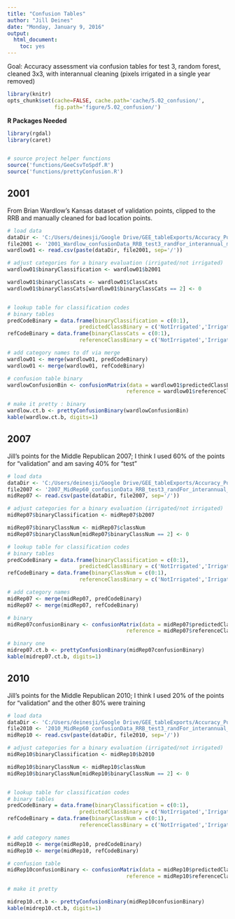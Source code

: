 ```yaml
---
title: "Confusion Tables"
author: "Jill Deines"
date: "Monday, January 9, 2016"
output: 
  html_document:
    toc: yes
---
```


Goal: Accuracy assessment via confusion tables for test 3, random forest, cleaned 3x3,
with interannual cleaning (pixels irrigated in a single year removed)

```r
library(knitr)
opts_chunk$set(cache=FALSE, cache.path='cache/5.02_confusion/',
               fig.path='figure/5.02_confusion/')
```

**R Packages Needed**

```r
library(rgdal)
library(caret)


# source project helper functions
source('functions/GeeCsvToSpdf.R')
source('functions/prettyConfusion.R')
```

## 2001
From Brian Wardlow's Kansas dataset of validation points, clipped to the RRB and manually cleaned for bad location points.

```r
# load data
dataDir <- 'C:/Users/deinesji/Google Drive/GEE_tableExports/Accuracy_PointsforConfusionTables_test1_clean'
file2001 <- '2001_Wardlow_confusionData_RRB_test3_randFor_interannual_maskFixed.csv'
wardlow01 <- read.csv(paste(dataDir, file2001, sep='/'))

# adjust categories for a binary evaluation (irrigated/not irrigated)
wardlow01$binaryClassification <- wardlow01$b2001

wardlow01$binaryClassCats <- wardlow01$ClassCats
wardlow01$binaryClassCats[wardlow01$binaryClassCats == 2] <- 0 


# lookup table for classification codes
# binary tables
predCodeBinary = data.frame(binaryClassification = c(0:1),
                       predictedClassBinary = c('NotIrrigated','Irrigated'))
refCodeBinary = data.frame(binaryClassCats = c(0:1),
                       referenceClassBinary = c('NotIrrigated','Irrigated'))

# add category names to df via merge
wardlow01 <- merge(wardlow01, predCodeBinary)
wardlow01 <- merge(wardlow01, refCodeBinary)

# confusion table binary
wardlowConfusionBin <- confusionMatrix(data = wardlow01$predictedClassBinary, 
                                      reference = wardlow01$referenceClassBinary)

# make it pretty : binary
wardlow.ct.b <- prettyConfusionBinary(wardlowConfusionBin)
kable(wardlow.ct.b, digits=1)
```

## 2007
Jill's points for the Middle Republican 2007; I think I used 60% of the points for "validation" and am saving 40% for "test"

```r
# load data
dataDir <- 'C:/Users/deinesji/Google Drive/GEE_tableExports/Accuracy_PointsforConfusionTables_test1_clean'
file2007 <- '2007_MidRep60_confusionData_RRB_test3_randFor_interannual_maskFixed.csv'
midRep07 <- read.csv(paste(dataDir, file2007, sep='/'))

# adjust categories for a binary evaluation (irrigated/not irrigated)
midRep07$binaryClassification <- midRep07$b2007

midRep07$binaryClassNum <- midRep07$classNum
midRep07$binaryClassNum[midRep07$binaryClassNum == 2] <- 0 

# lookup table for classification codes
# binary tables
predCodeBinary = data.frame(binaryClassification = c(0:1),
                       predictedClassBinary = c('NotIrrigated','Irrigated'))
refCodeBinary = data.frame(binaryClassNum = c(0:1),
                       referenceClassBinary = c('NotIrrigated','Irrigated'))

# add category names
midRep07 <- merge(midRep07, predCodeBinary)
midRep07 <- merge(midRep07, refCodeBinary)

# binary
midRep07confusionBinary <- confusionMatrix(data = midRep07$predictedClassBinary, 
                                      reference = midRep07$referenceClassBinary)

# binary one
midrep07.ct.b <- prettyConfusionBinary(midRep07confusionBinary)
kable(midrep07.ct.b, digits=1)
```


## 2010
Jill's points for the Middle Republican 2010; I think I used 20% of the points for "validation" and the other 80% were training


```r
# load data
dataDir <- 'C:/Users/deinesji/Google Drive/GEE_tableExports/Accuracy_PointsforConfusionTables_test1_clean'
file2010 <- '2010_MidRep60_confusionData_RRB_test3_randFor_interannual_maskFixed.csv'
midRep10 <- read.csv(paste(dataDir, file2010, sep='/'))

# adjust categories for a binary evaluation (irrigated/not irrigated)
midRep10$binaryClassification <- midRep10$b2010

midRep10$binaryClassNum <- midRep10$classNum
midRep10$binaryClassNum[midRep10$binaryClassNum == 2] <- 0 


# lookup table for classification codes
# binary tables
predCodeBinary = data.frame(binaryClassification = c(0:1),
                       predictedClassBinary = c('NotIrrigated','Irrigated'))
refCodeBinary = data.frame(binaryClassNum = c(0:1),
                       referenceClassBinary = c('NotIrrigated','Irrigated'))

# add category names
midRep10 <- merge(midRep10, predCodeBinary)
midRep10 <- merge(midRep10, refCodeBinary)

# confusion table
midRep10confusionBinary <- confusionMatrix(data = midRep10$predictedClassBinary, 
                                      reference = midRep10$referenceClassBinary)

# make it pretty

midrep10.ct.b <- prettyConfusionBinary(midRep10confusionBinary)
kable(midrep10.ct.b, digits=1)
```
